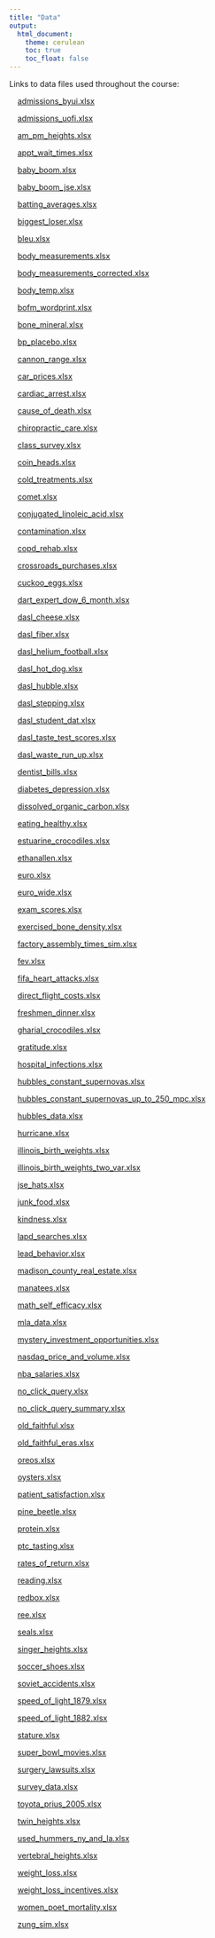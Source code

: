 ```yaml
---
title: "Data"
output:
  html_document:
    theme: cerulean
    toc: true
    toc_float: false
---
```


Links to data files used throughout the course:

<div style="padding-left:15px;">

[admissions_byui.xlsx](./data/admissions_byui.xlsx)

[admissions_uofi.xlsx](./data/admissions_uofi.xlsx)

[am_pm_heights.xlsx](./data/am_pm_heights.xlsx)

[appt_wait_times.xlsx](./data/appt_wait_times.xlsx)

[baby_boom.xlsx](./data/baby_boom.xlsx)

[baby_boom_jse.xlsx](./data/baby_boom_jse.xlsx)

[batting_averages.xlsx](./data/batting_averages.xlsx)

[biggest_loser.xlsx](./data/biggest_loser.xlsx)

[bleu.xlsx](./data/bleu.xlsx)

[body_measurements.xlsx](./data/body_measurements.xlsx)

[body_measurements_corrected.xlsx](./data/body_measurements_corrected.xlsx)

[body_temp.xlsx](./data/body_temp.xlsx)

[bofm_wordprint.xlsx](./data/bofm_wordprint.xlsx)

[bone_mineral.xlsx](./data/bone_mineral.xlsx)

[bp_placebo.xlsx](./data/bp_placebo.xlsx)

[cannon_range.xlsx](./data/cannon_range.xlsx)

[car_prices.xlsx](./data/car_prices.xlsx)

[cardiac_arrest.xlsx](./data/cardiac_arrest.xlsx)

[cause_of_death.xlsx](./data/cause_of_death.xlsx)

[chiropractic_care.xlsx](./data/chiropractic_care.xlsx)

[class_survey.xlsx](./data/class_survey.xlsx)

[coin_heads.xlsx](./data/coin_heads.xlsx)

[cold_treatments.xlsx](./data/cold_treatments.xlsx)

[comet.xlsx](./data/comet.xlsx)

[conjugated_linoleic_acid.xlsx](./data/conjugated_linoleic_acid.xlsx)

[contamination.xlsx](./data/contamination.xlsx)

[copd_rehab.xlsx](./data/copd_rehab.xlsx)

[crossroads_purchases.xlsx](./data/crossroads_purchases.xlsx)

[cuckoo_eggs.xlsx](./data/cuckoo_eggs.xlsx)

[dart_expert_dow_6_month.xlsx](./data/dart_expert_dow_6_month.xlsx)

[dasl_cheese.xlsx](./data/dasl_cheese.xlsx)

[dasl_fiber.xlsx](./data/dasl_fiber.xlsx)

[dasl_helium_football.xlsx](./data/dasl_helium_football.xlsx)

[dasl_hot_dog.xlsx](./data/dasl_hot_dog.xlsx)

[dasl_hubble.xlsx](./data/dasl_hubble.xlsx)

[dasl_stepping.xlsx](./data/dasl_stepping.xlsx)

[dasl_student_dat.xlsx](./data/dasl_student_dat.xlsx)

[dasl_taste_test_scores.xlsx](./data/dasl_taste_test_scores.xlsx)

[dasl_waste_run_up.xlsx](./data/dasl_waste_run_up.xlsx)

[dentist_bills.xlsx](./data/dentist_bills.xlsx)

[diabetes_depression.xlsx](./data/diabetes_depression.xlsx)

[dissolved_organic_carbon.xlsx](./data/dissolved_organic_carbon.xlsx)

[eating_healthy.xlsx](./data/eating_healthy.xlsx)

[estuarine_crocodiles.xlsx](./data/estuarine_crocodiles.xlsx)

[ethanallen.xlsx](./data/ethanallen.xlsx)

[euro.xlsx](./data/euro.xlsx)

[euro_wide.xlsx](./data/euro_wide.xlsx)

[exam_scores.xlsx](./data/exam_scores.xlsx)

[exercised_bone_density.xlsx](./data/exercised_bone_density.xlsx)

[factory_assembly_times_sim.xlsx](./data/factory_assembly_times_sim.xlsx)

[fev.xlsx](./data/fev.xlsx)

[fifa_heart_attacks.xlsx](./data/fifa_heart_attacks.xlsx)

[direct_flight_costs.xlsx](./data/direct_flight_costs.xlsx)

[freshmen_dinner.xlsx](./data/freshmen_dinner.xlsx)

[gharial_crocodiles.xlsx](./data/gharial_crocodiles.xlsx)

[gratitude.xlsx](./data/gratitude.xlsx)

[hospital_infections.xlsx](./data/hospital_infections.xlsx)

[hubbles_constant_supernovas.xlsx](./data/hubbles_constant_supernovas.xlsx)

[hubbles_constant_supernovas_up_to_250_mpc.xlsx](./data/hubbles_constant_supernovas_up_to_250_mpc.xlsx)

[hubbles_data.xlsx](./data/hubbles_data.xlsx)

[hurricane.xlsx](./data/hurricane.xlsx)

[illinois_birth_weights.xlsx](./data/illinois_birth_weights.xlsx)

[illinois_birth_weights_two_var.xlsx](./data/illinois_birth_weights_two_var.xlsx)

[jse_hats.xlsx](./data/jse_hats.xlsx)

[junk_food.xlsx](./data/junk_food.xlsx)

[kindness.xlsx](./data/kindness.xlsx)

[lapd_searches.xlsx](./data/lapd_searches.xlsx)

[lead_behavior.xlsx](./data/lead_behavior.xlsx)

[madison_county_real_estate.xlsx](./data/madison_county_real_estate.xlsx)

[manatees.xlsx](./data/manatees.xlsx)

[math_self_efficacy.xlsx](./data/math_self_efficacy.xlsx)

[mla_data.xlsx](./data/mla_data.xlsx)

[mystery_investment_opportunities.xlsx](./data/mystery_investment_opportunities.xlsx)

[nasdaq_price_and_volume.xlsx](./data/nasdaq_price_and_volume.xlsx)

[nba_salaries.xlsx](./data/nba_salaries.xlsx)

[no_click_query.xlsx](./data/no_click_query.xlsx)

[no_click_query_summary.xlsx](./data/no_click_query_summary.xlsx)

[old_faithful.xlsx](./data/old_faithful.xlsx)

[old_faithful_eras.xlsx](./data/old_faithful_eras.xlsx)

[oreos.xlsx](./data/oreos.xlsx)

[oysters.xlsx](./data/oysters.xlsx)

[patient_satisfaction.xlsx](./data/patient_satisfaction.xlsx)

[pine_beetle.xlsx](./data/pine_beetle.xlsx)

[protein.xlsx](./data/protein.xlsx)

[ptc_tasting.xlsx](./data/ptc_tasting.xlsx)

[rates_of_return.xlsx](./data/rates_of_return.xlsx)

[reading.xlsx](./data/reading.xlsx)

[redbox.xlsx](./data/redbox.xlsx)

[ree.xlsx](./data/ree.xlsx)

[seals.xlsx](./data/seals.xlsx)

[singer_heights.xlsx](./data/singer_heights.xlsx)

[soccer_shoes.xlsx](./data/soccer_shoes.xlsx)

[soviet_accidents.xlsx](./data/soviet_accidents.xlsx)

[speed_of_light_1879.xlsx](./data/speed_of_light_1879.xlsx)

[speed_of_light_1882.xlsx](./data/speed_of_light_1882.xlsx)

[stature.xlsx](./data/stature.xlsx)

[super_bowl_movies.xlsx](./data/super_bowl_movies.xlsx)

[surgery_lawsuits.xlsx](./data/surgery_lawsuits.xlsx)

[survey_data.xlsx](./data/survey_data.xlsx)

[toyota_prius_2005.xlsx](./data/toyota_prius_2005.xlsx)

[twin_heights.xlsx](./data/twin_heights.xlsx)

[used_hummers_ny_and_la.xlsx](./data/used_hummers_ny_and_la.xlsx)

[vertebral_heights.xlsx](./data/vertebral_heights.xlsx)

[weight_loss.xlsx](./data/weight_loss.xlsx)

[weight_loss_incentives.xlsx](./data/weight_loss_incentives.xlsx)

[women_poet_mortality.xlsx](./data/women_poet_mortality.xlsx)

[zung_sim.xlsx](./data/zung_sim.xlsx)

</div>